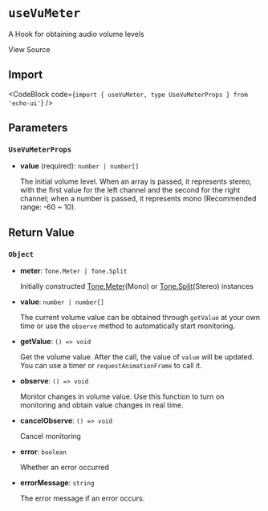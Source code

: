
# `useVuMeter`

A Hook for obtaining audio volume levels

<Link
  href="https://github.com/codeacme17/echo-ui/blob/main/packages/hooks/useVuMeter.ts"
  target="_blank"
  size="sm"
  className="flex items-center"
>
  <Github className="w-4 h-4" />
  <span className="ml-2">View Source</span>
</Link>

## Import

<CodeBlock code={`import { useVuMeter, type UseVuMeterProps } from 'echo-ui'`} />

## Parameters

### `UseVuMeterProps`

- **value** (required): `number | number[]`

  The initial volume level. When an array is passed, it represents stereo, with the first value for the left channel and the second for the right channel; when a number is passed, it represents mono (Recommended range: -60 ~ 10).

## Return Value

### `Object`

- **meter**: `Tone.Meter | Tone.Split`

  Initially constructed [Tone.Meter](https://tonejs.github.io/docs/14.7.77/Meter)(Mono) or [Tone.Split](https://tonejs.github.io/docs/14.7.77/Split)(Stereo) instances

- **value**: `number | number[]`

  The current volume value can be obtained through `getValue` at your own time or use the `observe` method to automatically start monitoring.

- **getValue**: `() => void`

  Get the volume value. After the call, the value of `value` will be updated. You can use a timer or `requestAnimationFrame` to call it.

- **observe**: `() => void`

  Monitor changes in volume value. Use this function to turn on monitoring and obtain value changes in real time.

- **cancelObserve**: `() => void`

  Cancel monitoring

- **error**: `boolean`

  Whether an error occurred

- **errorMessage**: `string`

  The error message if an error occurs.
